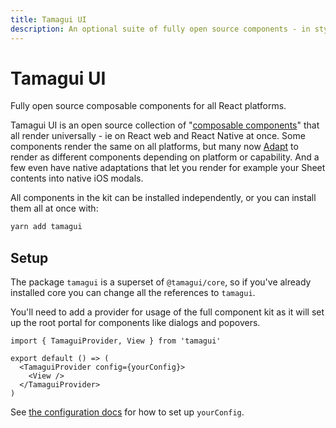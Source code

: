 ```yaml
---
title: Tamagui UI
description: An optional suite of fully open source components - in styled and unstyled forms.
---
```


# Tamagui UI

<Description>
  Fully open source composable components for all&nbsp;React&nbsp;platforms.
</Description>

Tamagui UI is an open source collection of "[composable components](https://dev.to/haribhandari/react-build-your-own-composable-headless-components-170b)" that all render universally - ie on React web and React Native at once. Some components render the same on all platforms, but many now [Adapt](docs/components/popover) to render as different components depending on platform or capability. And a few even have native adaptations that let you render for example your Sheet contents into native iOS modals.

All components in the kit can be installed independently, or you can install them all at once with:

```bash
yarn add tamagui
```

## Setup

The package `tamagui` is a superset of `@tamagui/core`, so if you've already installed core you can change all the references to `tamagui`.

You'll need to add a provider for usage of the full component kit as it will set up the root portal for components like dialogs and popovers.

```tsx
import { TamaguiProvider, View } from 'tamagui'

export default () => (
  <TamaguiProvider config={yourConfig}>
    <View />
  </TamaguiProvider>
)
```

See [the configuration docs](/docs/core/configuration) for how to set up `yourConfig`.

